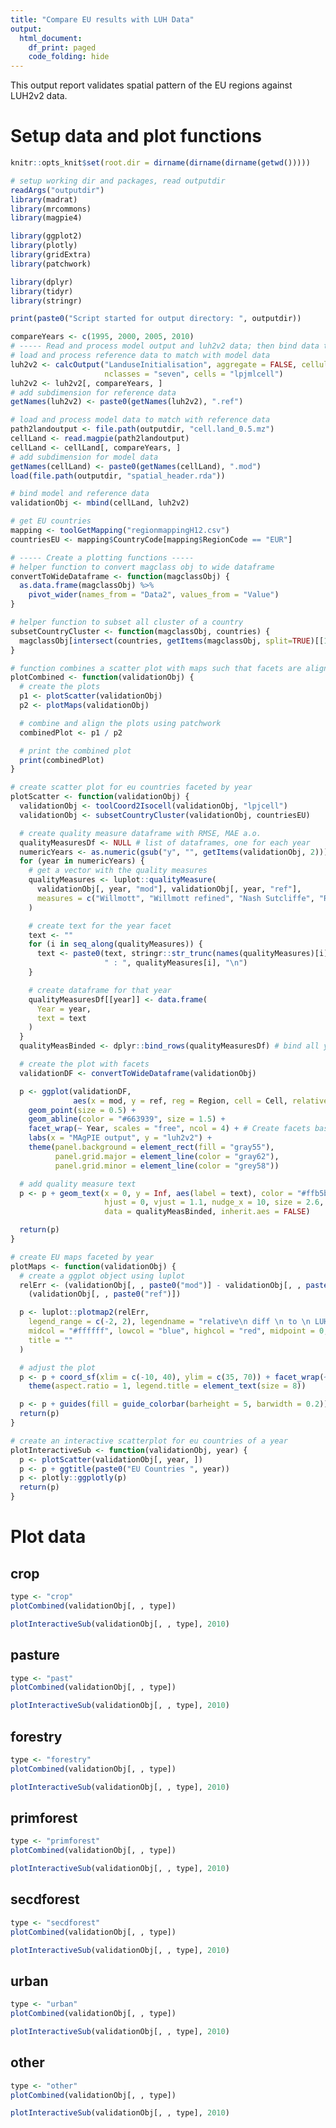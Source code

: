 ```yaml
---
title: "Compare EU results with LUH Data"
output:
  html_document:
    df_print: paged
    code_folding: hide
---
```


<!---
The following html code configures a wider output pdf with less margins to display larger plots.
-->
<style type="text/css">
.main-container {
  max-width: 1300px;
  margin-left: auto;
  margin-right: auto;
}
</style>

This output report validates spatial pattern of the EU regions against LUH2v2 data.

# Setup data and plot functions
```r
knitr::opts_knit$set(root.dir = dirname(dirname(dirname(getwd()))))
```

```r
# setup working dir and packages, read outputdir
readArgs("outputdir")
library(madrat)
library(mrcommons)
library(magpie4)

library(ggplot2)
library(plotly)
library(gridExtra)
library(patchwork)

library(dplyr)
library(tidyr)
library(stringr)
```

```r
print(paste0("Script started for output directory: ", outputdir))
```

```r
compareYears <- c(1995, 2000, 2005, 2010)
# ----- Read and process model output and luh2v2 data; then bind data to a validation object -----
# load and process reference data to match with model data
luh2v2 <- calcOutput("LanduseInitialisation", aggregate = FALSE, cellular = TRUE,
                     nclasses = "seven", cells = "lpjmlcell")
luh2v2 <- luh2v2[, compareYears, ]
# add subdimension for reference data
getNames(luh2v2) <- paste0(getNames(luh2v2), ".ref")

# load and process model data to match with reference data
path2landoutput <- file.path(outputdir, "cell.land_0.5.mz")
cellLand <- read.magpie(path2landoutput)
cellLand <- cellLand[, compareYears, ]
# add subdimension for model data
getNames(cellLand) <- paste0(getNames(cellLand), ".mod")
load(file.path(outputdir, "spatial_header.rda"))

# bind model and reference data
validationObj <- mbind(cellLand, luh2v2)

# get EU countries
mapping <- toolGetMapping("regionmappingH12.csv")
countriesEU <- mapping$CountryCode[mapping$RegionCode == "EUR"]
```

```r
# ----- Create a plotting functions -----
# helper function to convert magclass obj to wide dataframe
convertToWideDataframe <- function(magclassObj) {
  as.data.frame(magclassObj) %>%
    pivot_wider(names_from = "Data2", values_from = "Value")
}

# helper function to subset all cluster of a country
subsetCountryCluster <- function(magclassObj, countries) {
  magclassObj[intersect(countries, getItems(magclassObj, split=TRUE)[[1]][[1]]), , ]
}

# function combines a scatter plot with maps such that facets are aligned
plotCombined <- function(validationObj) {
  # create the plots
  p1 <- plotScatter(validationObj)
  p2 <- plotMaps(validationObj)

  # combine and align the plots using patchwork
  combinedPlot <- p1 / p2

  # print the combined plot
  print(combinedPlot)
}

# create scatter plot for eu countries faceted by year
plotScatter <- function(validationObj) {
  validationObj <- toolCoord2Isocell(validationObj, "lpjcell")
  validationObj <- subsetCountryCluster(validationObj, countriesEU)

  # create quality measure dataframe with RMSE, MAE a.o.
  qualityMeasuresDf <- NULL # list of dataframes, one for each year
  numericYears <- as.numeric(gsub("y", "", getItems(validationObj, 2)))
  for (year in numericYears) {
    # get a vector with the quality measures
    qualityMeasures <- luplot::qualityMeasure(
      validationObj[, year, "mod"], validationObj[, year, "ref"],
      measures = c("Willmott", "Willmott refined", "Nash Sutcliffe", "RMSE", "MAE")
    )

    # create text for the year facet
    text <- ""
    for (i in seq_along(qualityMeasures)) {
      text <- paste0(text, stringr::str_trunc(names(qualityMeasures)[i], 12, ellipsis = "."),
                     " : ", qualityMeasures[i], "\n")
    }

    # create dataframe for that year
    qualityMeasuresDf[[year]] <- data.frame(
      Year = year,
      text = text
    )
  }
  qualityMeasBinded <- dplyr::bind_rows(qualityMeasuresDf) # bind all year dataframes

  # create the plot with facets
  validationDF <- convertToWideDataframe(validationObj)

  p <- ggplot(validationDF,
              aes(x = mod, y = ref, reg = Region, cell = Cell, relativeErr = (mod - ref) / ref)) +
    geom_point(size = 0.5) +
    geom_abline(color = "#663939", size = 1.5) +
    facet_wrap(~ Year, scales = "free", ncol = 4) + # Create facets based on 'Year'
    labs(x = "MAgPIE output", y = "luh2v2") +
    theme(panel.background = element_rect(fill = "gray55"),
          panel.grid.major = element_line(color = "gray62"),
          panel.grid.minor = element_line(color = "grey58"))

  # add quality measure text
  p <- p + geom_text(x = 0, y = Inf, aes(label = text), color = "#ffb5b5", # bright color contrasting dark background
                     hjust = 0, vjust = 1.1, nudge_x = 10, size = 2.6, family = "sans", fontface = "bold",
                     data = qualityMeasBinded, inherit.aes = FALSE)

  return(p)
}

# create EU maps faceted by year
plotMaps <- function(validationObj) {
  # create a ggplot object using luplot
  relErr <- (validationObj[, , paste0("mod")] - validationObj[, , paste0("ref")]) /
    (validationObj[, , paste0("ref")])

  p <- luplot::plotmap2(relErr,
    legend_range = c(-2, 2), legendname = "relative\n diff \n to \n LUH2v2", ncol = 4,
    midcol = "#ffffff", lowcol = "blue", highcol = "red", midpoint = 0,
    title = ""
  )

  # adjust the plot
  p <- p + coord_sf(xlim = c(-10, 40), ylim = c(35, 70)) + facet_wrap(~ Year, ncol = 4) +
    theme(aspect.ratio = 1, legend.title = element_text(size = 8))

  p <- p + guides(fill = guide_colorbar(barheight = 5, barwidth = 0.2))
  return(p)
}

# create an interactive scatterplot for eu countries of a year
plotInteractiveSub <- function(validationObj, year) {
  p <- plotScatter(validationObj[, year, ])
  p <- p + ggtitle(paste0("EU Countries ", year))
  p <- plotly::ggplotly(p)
  return(p)
}
```

# Plot data

## crop
```r
type <- "crop"
plotCombined(validationObj[, , type])
```

```r
plotInteractiveSub(validationObj[, , type], 2010)
```

## pasture
```r
type <- "past"
plotCombined(validationObj[, , type])
```

```r
plotInteractiveSub(validationObj[, , type], 2010)
```
 
## forestry
```r
type <- "forestry"
plotCombined(validationObj[, , type])
```

```r
plotInteractiveSub(validationObj[, , type], 2010)
```
 
## primforest
```r
type <- "primforest"
plotCombined(validationObj[, , type])
```

```r
plotInteractiveSub(validationObj[, , type], 2010)
```

## secdforest
```r
type <- "secdforest"
plotCombined(validationObj[, , type])
```

```r
plotInteractiveSub(validationObj[, , type], 2010)
```

## urban

```r
type <- "urban"
plotCombined(validationObj[, , type])
```

```r
plotInteractiveSub(validationObj[, , type], 2010)
```
 
## other
```r
type <- "other"
plotCombined(validationObj[, , type])
```

```r
plotInteractiveSub(validationObj[, , type], 2010)
```
